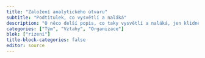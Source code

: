 ```yaml
---
title: "Založení analytického útvaru"
subtitle: "Podtitulek, co vysvětlí a naláká"
description: "O něco delší popis, co taky vysvětlí a naláká, jen klidně na celý řádek"
categories: ["Tým", "Vztahy", "Organizace"]
blok: ["rizeni"]
title-block-categories: false
editor: source
---
```

